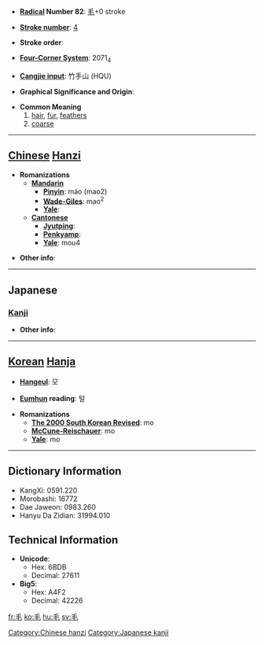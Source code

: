 * '''[[Wiktionary:Chinese radical index| Radical]] Number 82''': [[Wiktionary:Chinese radical index 毛|毛]]+0 stroke

* '''[[Wiktionary:Chinese total strokes index|Stroke number]]''': [[Wiktionary:Chinese total strokes index 4|4]]

* '''Stroke order''': 

* '''[[Wiktionary:Chinese four corner index|Four-Corner System]]''': 2071<sub>4</sub>

* '''[[Wiktionary:Chinese Cangjie index|Cangjie input]]''': 竹手山 (HQU)

* '''Graphical Significance and Origin''': 

* '''Common Meaning'''
*# [[hair]], [[fur]], [[feather]]s
*# [[coarse]]


----

== [[Chinese]] [[Hanzi]] ==

* '''Romanizations'''
** '''[[Mandarin]]'''
*** '''[[Pinyin]]''': máo (mao2)
*** '''[[Wade-Giles]]''': mao<sup>2</sup>
*** '''[[Yale]]''': 
** '''[[Cantonese]]'''
*** '''[[Jyutping]]''':
*** '''[[Penkyamp]]''': 
*** '''[[Yale]]''': mou4

* '''Other info''': 

----

==Japanese==
===[[Kanji]]===
{{kanji|on readings=[[もう]] (mō), [[ぼう]] (bō)|kun readings=[[け]] (ke)}}

* '''Other info''':  

----

== [[Korean]] [[Hanja]] ==

* '''[[Hangeul]]''': 모

* '''[[Eumhun]] reading''': 털

* '''Romanizations'''
** '''[[The 2000 South Korean Revised Romanization|The 2000 South Korean Revised]]''': mo
** '''[[McCune-Reischauer]]''': mo
** '''[[Yale]]''': mo

----

== Dictionary Information ==

* KangXi: 0591.220
* Morobashi: 16772
* Dae Jaweon: 0983.260
* Hanyu Da Zidian: 31994.010

== Technical Information ==

* '''Unicode''':
** Hex: 6BDB
** Decimal: 27611
* '''Big5''':
** Hex: A4F2
** Decimal: 42226

[[Category:Chinese hanzi]]
[[Category:Japanese kanji]]

[[fr:毛]]
[[ko:毛]]
[[hu:毛]]
[[sv:毛]]